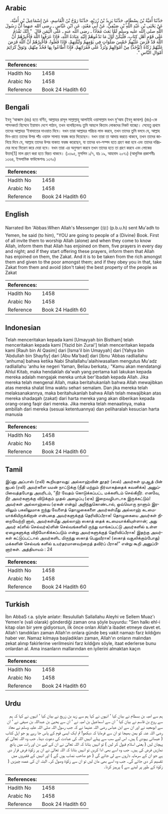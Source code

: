 ## Arabic


<div dir="rtl" lang="ar" style={{fontSize:'larger',backgroundColor:'#f8f9fa',padding:20}}>
حَدَّثَنَا أُمَيَّةُ بْنُ بِسْطَامٍ، حَدَّثَنَا يَزِيدُ بْنُ زُرَيْعٍ، حَدَّثَنَا رَوْحُ بْنُ الْقَاسِمِ، عَنْ إِسْمَاعِيلَ بْنِ أُمَيَّةَ، عَنْ يَحْيَى بْنِ عَبْدِ اللَّهِ بْنِ صَيْفِيٍّ، عَنْ أَبِي مَعْبَدٍ، عَنِ ابْنِ عَبَّاسٍ ـ رضى الله عنهما أَنَّ رَسُولَ اللَّهِ صلى الله عليه وسلم لَمَّا بَعَثَ مُعَاذًا ـ رضى الله عنه ـ عَلَى الْيَمَنِ قَالَ ‏ "‏ إِنَّكَ تَقْدَمُ عَلَى قَوْمٍ أَهْلِ كِتَابٍ، فَلْيَكُنْ أَوَّلَ مَا تَدْعُوهُمْ إِلَيْهِ عِبَادَةُ اللَّهِ، فَإِذَا عَرَفُوا اللَّهَ فَأَخْبِرْهُمْ أَنَّ اللَّهَ قَدْ فَرَضَ عَلَيْهِمْ خَمْسَ صَلَوَاتٍ فِي يَوْمِهِمْ وَلَيْلَتِهِمْ، فَإِذَا فَعَلُوا، فَأَخْبِرْهُمْ أَنَّ اللَّهَ فَرَضَ عَلَيْهُمْ زَكَاةً ‏(‏تُؤْخَذُ‏)‏ مِنْ أَمْوَالِهِمْ وَتُرَدُّ عَلَى فُقَرَائِهِمْ، فَإِذَا أَطَاعُوا بِهَا فَخُذْ مِنْهُمْ، وَتَوَقَّ كَرَائِمَ أَمْوَالِ النَّاسِ ‏"‏‏.‏
</div>
<div style={{backgroundColor:'#f8f9fa',padding:20, marginBottom: 10}}><table> <thead> <tr> <th>References:</th> <th></th> </tr> </thead> <tbody><tr><td>Hadith No</td><td>1458</td></tr><tr><td>Arabic No</td><td>1458</td></tr><tr><td>Reference</td><td>Book 24 Hadith 60</td></tr></tbody></table></div>

## Bengali


<div dir="ltr" lang="bn" style={{fontSize:'larger',backgroundColor:'#f8f9fa',padding:20}}>
ইবনু ‘আব্বাস (রাঃ) হতে বর্ণিত, আল্লাহর রাসূল সাল্লাল্লাহু আলাইহি ওয়াসাল্লাম যখন মু‘আয (ইবনু জাবাল) (রাঃ)-কে শাসনকর্তা হিসেবে ইয়ামান দেশে পাঠান, তখন বলেছিলেনঃ তুমি আহলে কিতাব লোকদের নিকট যাচ্ছো। সেহেতু প্রথমে তাদের আল্লাহর ‘ইবাদাতের দাওয়াত দিবে। যখন তারা আল্লাহর পরিচয় লাভ করবে, তখন তাদের তুমি বলবে যে, আল্লাহ দিন-রাতে তাদের উপর পাঁচ ওয়াক্ত সালাত ফরজ করে দিয়েছেন। যখন তারা তা আদায় করতে থাকবে, তখন তাদের জানিয়ে দিবে যে, আল্লাহ তাদের উপর যাকাত ফরজ করেছেন, যা তাদের ধন-সম্পদ হতে গ্রহণ করা হবে এবং তাদের দরিদ্রদের মধ্যে বিতরণ করে দেয়া হবে। যখন তারা এর অনুসরণ করবে তখন তাদের হতে তা গ্রহণ করবে এবং লোকের উত্তম[1] মাল গ্রহণ করা হতে বিরত থাকবে। (১৩৯৫, মুসলিম ১/৭, হাঃ ১৯, আহমাদ ২০৭১) (আধুনিক প্রকাশনীঃ ১৩৬৪, ইসলামিক ফাউন্ডেশনঃ ১৩৭০)
</div>
<div style={{backgroundColor:'#f8f9fa',padding:20, marginBottom: 10}}><table> <thead> <tr> <th>References:</th> <th></th> </tr> </thead> <tbody><tr><td>Hadith No</td><td>1458</td></tr><tr><td>Arabic No</td><td>1458</td></tr><tr><td>Reference</td><td>Book 24 Hadith 60</td></tr></tbody></table></div>

## English


<div dir="ltr" lang="en" style={{fontSize:'larger',backgroundColor:'#f8f9fa',padding:20}}>
Narrated Ibn 'Abbas:When Allah's Messenger (ﷺ) (p.b.u.h) sent Mu'adh to Yemen, he said (to him), "YOU are going to people of a (Divine) Book. First of all invite them to worship Allah (alone) and when they come to know Allah, inform them that Allah has enjoined on them, five prayers in every day and night; and if they start offering these prayers, inform them that Allah has enjoined on them, the Zakat. And it is to be taken from the rich amongst them and given to the poor amongst them; and if they obey you in that, take Zakat from them and avoid (don't take) the best property of the people as Zakat
</div>
<div style={{backgroundColor:'#f8f9fa',padding:20, marginBottom: 10}}><table> <thead> <tr> <th>References:</th> <th></th> </tr> </thead> <tbody><tr><td>Hadith No</td><td>1458</td></tr><tr><td>Arabic No</td><td>1458</td></tr><tr><td>Reference</td><td>Book 24 Hadith 60</td></tr></tbody></table></div>

## Indonesian


<div dir="ltr" lang="id" style={{fontSize:'larger',backgroundColor:'#f8f9fa',padding:20}}>
Telah menceritakan kepada kami [Umayyah bin Bistham] telah menceritakan kepada kami [Yazid bin Zurai'] telah menceritakan kepada kami [Rauh bin Al Qasim] dari [Isma'il bin Umayyah] dari [Yahya bin 'Abdullah bin Shayfiy] dari [Abu Ma'bad] dari [Ibnu 'Abbas radliallahu 'anhuma] bahwa ketika Nabi Shallallahu'alaihiwasallam mengutus Mu'adz radliallahu 'anhu ke negeri Yaman, Beliau berkata,: "Kamu akan mendatangi Ahlul Kitab, maka hendaklah da'wah yang pertama kali lakukan kepada mereka adalah mengajak mereka untuk ber'ibadah kepada Allah. Jika mereka telah mengenal Allah, maka beritahukanlah bahwa Allah mewajibkan atas mereka shalat lima waktu sehari semalam. Dan jika mereka telah melaksanakannya, maka beritahukanlah bahwa Allah telah mewajibkan atas mereka shadaqah (zakat) dari harta mereka yang akan diberikan kepada orang-orang faqir dari mereka. Jika mereka telah menaatinya, maka ambillah dari mereka (sesuai ketentuannya) dan peliharalah kesucian harta manusia
</div>
<div style={{backgroundColor:'#f8f9fa',padding:20, marginBottom: 10}}><table> <thead> <tr> <th>References:</th> <th></th> </tr> </thead> <tbody><tr><td>Hadith No</td><td>1458</td></tr><tr><td>Arabic No</td><td>1458</td></tr><tr><td>Reference</td><td>Book 24 Hadith 60</td></tr></tbody></table></div>

## Tamil


<div dir="ltr" lang="ta" style={{fontSize:'larger',backgroundColor:'#f8f9fa',padding:20}}>
இப்னு அப்பாஸ் (ரலி) கூறியதாவது: அல்லாஹ்வின் தூதர் (ஸல்) அவர்கள் முஆத் பின் ஜபல் (ரலி) அவர்களை யமன் நாட்டுக்கு (நீதி மற்றும் நிர்வாகத்தைக் கவனிக்க) அனுப்பிவைத்தபோது அவரிடம், “நீர் வேதம் கொடுக்கப்பட்ட மக்களிடம் செல்கிறீர். எனவே, நீர் அவர்களுக்கு விடுக்கும் முதல் அழைப்பு (ஏக) இறைவழிபாடாக இருக்கட்டும்! அவர்கள் அல்லாஹ்வை (ஏகன் என்று) அறிந்துகொண்டால், ஒவ்வொரு நாளும் இரவிலும் பகலிலுமாக ஐந்து வேளைத் தொழுகைகளை அவர்கள்மீது அல்லாஹ் கடமையாக்கியிருக்கிறான் என்பதை அவர்களுக்குத் தெரிவிப்பீராக! தொழுகையை அவர்கள் நிறைவேற்றி னால், அவர்கள்மீது அல்லாஹ் ஸகாத் தைக் கடமையாக்கியுள்ளான்; அது அவர் க(ளில் செல்வர்க)ளின் செல்வங்களிலி ருந்து வாங்கப்பட்டு அவர்களில் உள்ள ஏழைகளுக்கு விநியோகிக்கப்படும் என்று அவர்களுக்குத் தெரிவிப்பீராக! இதற்கு அவர்கள் கட்டுப்பட்டால் அவர்களிட மிருந்து ஸகாத் பெறுவீராக! (ஸகாத் வசூலிக்கும்போது) மக்களின் செல்வங் களில் உயர்தரமானவற்றைத் தவிர்ப் பீராக!” என்று கூறி அனுப்பினார்கள். அத்தியாயம் : 24
</div>
<div style={{backgroundColor:'#f8f9fa',padding:20, marginBottom: 10}}><table> <thead> <tr> <th>References:</th> <th></th> </tr> </thead> <tbody><tr><td>Hadith No</td><td>1458</td></tr><tr><td>Arabic No</td><td>1458</td></tr><tr><td>Reference</td><td>Book 24 Hadith 60</td></tr></tbody></table></div>

## Turkish


<div dir="ltr" lang="tr" style={{fontSize:'larger',backgroundColor:'#f8f9fa',padding:20}}>
İbn AbbaS r.a. şöyle anlatır: Resulullah Sallallahu Aleyhi ve Sellem Muaz'ı Yemen'e (vali olarak) gönderdiği zaman ona şöyle buyurdu: "Sen halkı ehl-i kitap olan bir yere gidiyorsun, ilk önce onları Allah'a ibadet etmeye davet et. Allah'ı tanıdıkları zaman Allah'ın onlara günde beş vakit namazı farz kıldığını haber ver. Namaz kılmaya başladıkları zaman, Allah'ın onların malından zekat alınıp fakirlerine verilmesini farz kıldığını söyle, itaat ederlerse bunu onlardan al. Ama insanların mallarından en iyilerini almaktan kaçın
</div>
<div style={{backgroundColor:'#f8f9fa',padding:20, marginBottom: 10}}><table> <thead> <tr> <th>References:</th> <th></th> </tr> </thead> <tbody><tr><td>Hadith No</td><td>1458</td></tr><tr><td>Arabic No</td><td>1458</td></tr><tr><td>Reference</td><td>Book 24 Hadith 60</td></tr></tbody></table></div>

## Urdu


<div dir="rtl" lang="ur" style={{fontSize:'larger',backgroundColor:'#f8f9fa',padding:20}}>
ہم سے امیہ بن بسطام نے بیان کیا ‘ انہوں نے کہا ہم سے زید بن زریع نے بیان کیا ‘ انہوں نے کہا کہ ہم سے روح بن قاسم نے بیان کیا ‘ ان سے اسماعیل بن امیہ نے ‘ ان سے یحییٰ بن عبداللہ بن صیفی نے ‘ ان سے ابومعبد نے اور ان سے ابن عباس رضی اللہ عنہما نے کہ جب رسول اللہ صلی اللہ علیہ وسلم نے معاذ رضی اللہ عنہ کو یمن بھیجا تو ان سے فرمایا کہ دیکھو! تم ایک ایسی قوم کے پاس جا رہے ہو جو اہل کتاب ( عیسائی یہودی ) ہیں۔ اس لیے سب سے پہلے انہیں اللہ کی عبادت کی دعوت دینا۔ جب وہ اللہ تعالیٰ کو پہچان لیں ( یعنی اسلام قبول کر لیں ) تو انہیں بتانا کہ اللہ تعالیٰ نے ان کے لیے دن اور رات میں پانچ نمازیں فرض کی ہیں۔ جب وہ اسے بھی ادا کریں تو انہیں بتانا کہ اللہ تعالیٰ نے ان پر زکوٰۃ فرض قرار دی ہے جو ان کے سرمایہ داروں سے لی جائے گی ( جو صاحب نصاب ہوں گے ) اور انہیں کے فقیروں میں تقسیم کر دی جائے گی۔ جب وہ اسے بھی مان لیں تو ان سے زکوٰۃ وصول کر۔ البتہ ان کی عمدہ چیزیں ( زکوٰۃ کے طور پر لینے سے ) پرہیز کرنا۔
</div>
<div style={{backgroundColor:'#f8f9fa',padding:20, marginBottom: 10}}><table> <thead> <tr> <th>References:</th> <th></th> </tr> </thead> <tbody><tr><td>Hadith No</td><td>1458</td></tr><tr><td>Arabic No</td><td>1458</td></tr><tr><td>Reference</td><td>Book 24 Hadith 60</td></tr></tbody></table></div>